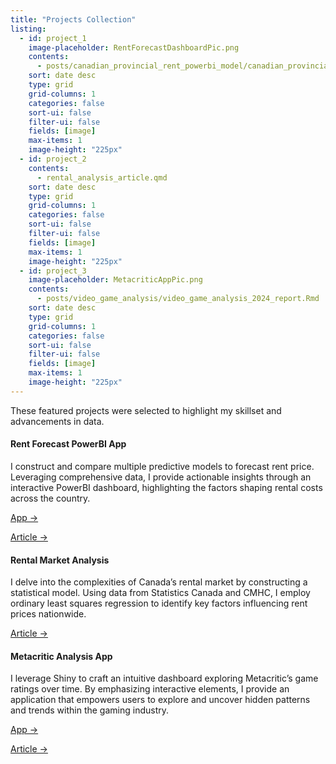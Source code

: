 ```yaml
---
title: "Projects Collection"
listing:
  - id: project_1
    image-placeholder: RentForecastDashboardPic.png
    contents: 
      - posts/canadian_provincial_rent_powerbi_model/canadian_provincial_rent_modeling_report.Rmd
    sort: date desc
    type: grid
    grid-columns: 1
    categories: false
    sort-ui: false
    filter-ui: false
    fields: [image]
    max-items: 1
    image-height: "225px"
  - id: project_2
    contents: 
      - rental_analysis_article.qmd
    sort: date desc
    type: grid
    grid-columns: 1
    categories: false
    sort-ui: false
    filter-ui: false
    fields: [image]
    max-items: 1
    image-height: "225px"
  - id: project_3
    image-placeholder: MetacriticAppPic.png
    contents: 
      - posts/video_game_analysis/video_game_analysis_2024_report.Rmd
    sort: date desc
    type: grid
    grid-columns: 1
    categories: false
    sort-ui: false
    filter-ui: false
    fields: [image]
    max-items: 1
    image-height: "225px"
---
```


These featured projects were selected to highlight my skillset and advancements in data.

::: grid
::: g-col-4
#### Rent Forecast PowerBI App

::: {#project_1}
:::

I construct and compare multiple predictive models to forecast rent price. Leveraging comprehensive data, I provide actionable insights through an interactive PowerBI dashboard, highlighting the factors shaping rental costs across the country.

[App →](https://app.powerbi.com/view?r=eyJrIjoiYTZiZjJkMGEtNDZlNy00YWRkLTgyYTAtYzI2OTMwMjllZDQxIiwidCI6IjY0MmE2ZGUyLTJiODktNDJkOC05MDZhLTIxM2E4NWEzZTMxOCJ9)

[Article →](posts/canadian_provincial_rent_powerbi_model/canadian_provincial_rent_modeling_report.Rmd)
:::

::: g-col-4
#### Rental Market Analysis

::: {#project_2}
:::

I delve into the complexities of Canada's rental market by constructing a statistical model. Using data from Statistics Canada and CMHC, I employ ordinary least squares regression to identify key factors influencing rent prices nationwide.

[Article →](posts/rental_price_analysis/rental_analysis_article.qmd)
:::

::: g-col-4
#### Metacritic Analysis App

::: {#project_3}
:::

I leverage Shiny to craft an intuitive dashboard exploring Metacritic's game ratings over time. By emphasizing interactive elements, I provide an application that empowers users to explore and uncover hidden patterns and trends within the gaming industry.

[App →](https://szys2b-victor-lao.shinyapps.io/video_game_analysis_2024)

[Article →](posts/video_game_analysis/video_game_analysis_2024_report.Rmd)
:::
:::
